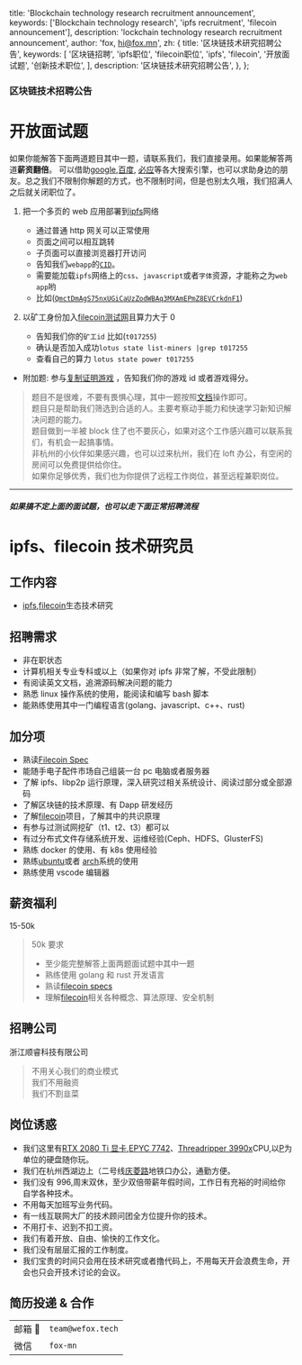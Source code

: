   title: 'Blockchain technology research recruitment announcement',
  keywords: ['Blockchain technology research', 'ipfs recruitment', 'filecoin announcement'],
  description: 'lockchain technology research recruitment announcement',
  author: 'fox, hi@fox.mn',
  zh: {
    title: '区块链技术研究招聘公告',
    keywords: [
      '区块链招聘',
      'ipfs职位',
      'filecoin职位',
      'ipfs',
      'filecoin',
      '开放面试题',
      '创新技术职位',
    ],
    description: '区块链技术研究招聘公告',
  },
};

<H3 center> 区块链技术招聘公告</H3>

# 开放面试题

如果你能解答下面两道题目其中一题，请联系我们，我们直接录用。如果能解答两道**薪资翻倍**。 可以借助[google](https://www.google.com/),[百度](https://www.baidu.com/), [必应](https://www.bing.com/)等各大搜索引擎，也可以求助身边的朋友。总之我们不限制你解题的方式，也不限制时间，但是也别太久哦，我们招满人之后就关闭职位了。

1. 把一个多页的 web 应用部署到[ipfs](https://ipfs.io/)网络

   - 通过普通 http 网关可以正常使用
   - 页面之间可以相互跳转
   - 子页面可以直接浏览器打开访问
   - 告知我们`webapp`的[`CID`](https://docs.ipfs.io/guides/concepts/cid/)。
   - 需要能加载`ipfs`网络上的`css`、`javascript`或者`字体`资源，才能称之为`web app`哟
   - 比如([`QmctDmAgS75nxUGiCaUzZodWBAq3MXAmEPmZ8EVCrkdnF1`](https://ipfs.io/ipfs/QmctDmAgS75nxUGiCaUzZodWBAq3MXAmEPmZ8EVCrkdnF1/event/))

2. 以矿工身份加入[filecoin](https://filecoin.io/)[测试网](https://stats.testnet.filecoin.io/)且算力大于 0
   - 告知我们你的`矿工id` 比如(`t017255`)
   - 确认是否加入成功`lotus state list-miners |grep t017255`
   - 查看自己的算力 `lotus state power t017255`

- 附加题: 参与[复制证明游戏](https://github.com/filecoin-project/replication-game) ，告知我们你的游戏 id 或者游戏得分。

> 题目不是很难，不要有畏惧心理，其中一题按照[文档](https://docs.lotu.sh/)操作即可。 <br />
> 题目只是帮助我们筛选到合适的人。主要考察动手能力和快速学习新知识解决问题的能力。 <br />
> 题目做到一半被 block 住了也不要灰心，如果对这个工作感兴趣可以联系我们，有机会一起搞事情。 <br />
> 非杭州的小伙伴如果感兴趣，也可以过来杭州，我们在 loft 办公，有空闲的房间可以免费提供给你住。 <br />
> 如果你足够优秀，我们也为你提供了远程工作岗位，甚至远程兼职岗位。 <br />

---

<H5 center> 如果搞不定上面的面试题，也可以走下面正常招聘流程</H5>

# ipfs、filecoin 技术研究员

## 工作内容

- [ipfs](https://ipfs.io/),[filecoin](https://filecoin.io/)生态技术研究

## 招聘需求

- 非在职状态
- 计算机相关专业专科或以上（如果你对 ipfs 非常了解，不受此限制）
- 有阅读英文文档，追溯源码解决问题的能力
- 熟悉 linux 操作系统的使用，能阅读和编写 bash 脚本
- 能熟练使用其中一门编程语言(golang、javascript、c++、rust)

## 加分项

- 熟读[Filecoin Spec](https://filecoin-project.github.io/specs/)
- 能随手电子配件市场自己组装一台 pc 电脑或者服务器
- 了解 ipfs、libp2p 运行原理，深入研究过相关系统设计、阅读过部分或全部源码
- 了解区块链的技术原理、有 Dapp 研发经历
- 了解[filecoin](https://filecoin.io/)项目，了解其中的共识原理
- 有参与过测试网挖矿（t1、t2、t3）都可以
- 有过分布式文件存储系统开发、运维经验(Ceph、HDFS、GlusterFS)
- 熟练 docker 的使用、有 k8s 使用经验
- 熟练[ubuntu](https://ubuntu.com/)或者 [arch](https://www.archlinux.org/)系统的使用
- 熟练使用 vscode 编辑器

## 薪资福利

15-50k

> 50k 要求
>
> - 至少能完整解答上面两题面试题中其中一题
> - 熟练使用 golang 和 rust 开发语言
> - 熟读[filecoin specs](https://filecoin-project.github.io/specs/)
> - 理解[filecoin](https://filecoin.io/)相关各种概念、算法原理、安全机制

## 招聘公司

浙江顺睿科技有限公司

> 不用关心我们的商业模式 <br />
> 我们不用融资 <br />
> 我们不割韭菜 <br />

## 岗位诱惑

- 我们这里有[RTX 2080 Ti 显卡](https://www.nvidia.com/en-us/geforce/graphics-cards/rtx-2080-ti/),[EPYC 7742](https://www.amd.com/zh-hans/products/cpu/amd-epyc-7742)、[Threadripper 3990x](https://www.amd.com/en/products/cpu/amd-ryzen-threadripper-3990x)CPU,以[P](https://en.wikipedia.org/wiki/PIB)为单位的硬盘随你玩。
- 我们在杭州西湖边上（二号线[庆菱路](https://map.baidu.com/poi/%E5%BA%86%E8%8F%B1%E8%B7%AF/@13380973.225583334,3515290.0222130097,17.67z?uid=fab66a6d788dad440f0a70f8&info_merge=1&isBizPoi=false&ugc_type=3&ugc_ver=1&device_ratio=2&compat=1&querytype=detailConInfo&da_src=shareurl)地铁口办公，通勤方便。
- 我们没有 996,周末双休，至少双倍带薪年假时间，工作日有充裕的时间给你自学各种技术。
- 不用每天加班写业务代码。
- 有一线互联网大厂的技术顾问团全方位提升你的技术。
- 不用打卡、迟到不扣工资。
- 我们有着开放、自由、愉快的工作文化。
- 我们没有层层汇报的工作制度。
- 我们宝贵的时间只会用在技术研究或者撸代码上，不用每天开会浪费生命，开会也只会开技术讨论的会议。

## 简历投递 & 合作

|         |                   |
| ------- | ----------------- |
| 邮箱 📮 | `team@wefox.tech` |
| 微信    | `fox-mn`          |
